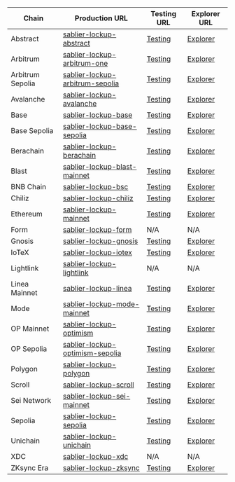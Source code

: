 | Chain            | Production URL                                                                                                                                | Testing URL                                                                                            | Explorer URL                                                                                     |
| ---------------- | --------------------------------------------------------------------------------------------------------------------------------------------- | ------------------------------------------------------------------------------------------------------ | ------------------------------------------------------------------------------------------------ |
| Abstract         | [sablier-lockup-abstract](https://gateway.thegraph.com/api/subgraphs/id/2QjTdDFY233faXksUruMERMiDoQDdtGG5hBLC27aT1Pw)                         | [Testing](https://api.studio.thegraph.com/query/112500/sablier-lockup-abstract/version/latest)         | [Explorer](https://thegraph.com/explorer/subgraphs/2QjTdDFY233faXksUruMERMiDoQDdtGG5hBLC27aT1Pw) |
| Arbitrum         | [sablier-lockup-arbitrum-one](https://gateway.thegraph.com/api/subgraphs/id/yvDXXHSyv6rGPSzfpbBcbQmMFrECac3Q2zADkYsMxam)                      | [Testing](https://api.studio.thegraph.com/query/112500/sablier-lockup-arbitrum-one/version/latest)     | [Explorer](https://thegraph.com/explorer/subgraphs/yvDXXHSyv6rGPSzfpbBcbQmMFrECac3Q2zADkYsMxam)  |
| Arbitrum Sepolia | [sablier-lockup-arbitrum-sepolia](https://gateway.thegraph.com/api/subgraphs/id/ApEFvaPGARHedGmFp6TRQu7DoDHQKwt1LPWi1ka6DFHT)                 | [Testing](https://api.studio.thegraph.com/query/112500/sablier-lockup-arbitrum-sepolia/version/latest) | [Explorer](https://thegraph.com/explorer/subgraphs/ApEFvaPGARHedGmFp6TRQu7DoDHQKwt1LPWi1ka6DFHT) |
| Avalanche        | [sablier-lockup-avalanche](https://gateway.thegraph.com/api/subgraphs/id/FTDmonvFEm1VGkzECcnDY2CPHcW5dSmHRurSjEEfTkCX)                        | [Testing](https://api.studio.thegraph.com/query/112500/sablier-lockup-avalanche/version/latest)        | [Explorer](https://thegraph.com/explorer/subgraphs/FTDmonvFEm1VGkzECcnDY2CPHcW5dSmHRurSjEEfTkCX) |
| Base             | [sablier-lockup-base](https://gateway.thegraph.com/api/subgraphs/id/778GfecD9tsyB4xNnz4wfuAyfHU6rqGr79VCPZKu3t2F)                             | [Testing](https://api.studio.thegraph.com/query/112500/sablier-lockup-base/version/latest)             | [Explorer](https://thegraph.com/explorer/subgraphs/778GfecD9tsyB4xNnz4wfuAyfHU6rqGr79VCPZKu3t2F) |
| Base Sepolia     | [sablier-lockup-base-sepolia](https://gateway.thegraph.com/api/subgraphs/id/DdiYENuyh5ztSybRJnBnCZuUgESkFasjGFHZUbURpKHz)                     | [Testing](https://api.studio.thegraph.com/query/112500/sablier-lockup-base-sepolia/version/latest)     | [Explorer](https://thegraph.com/explorer/subgraphs/DdiYENuyh5ztSybRJnBnCZuUgESkFasjGFHZUbURpKHz) |
| Berachain        | [sablier-lockup-berachain](https://gateway.thegraph.com/api/subgraphs/id/C2r13APcUemQtVdPFm7p7T3aJkU2rH2EvdZzrQ53zi14)                        | [Testing](https://api.studio.thegraph.com/query/112500/sablier-lockup-berachain/version/latest)        | [Explorer](https://thegraph.com/explorer/subgraphs/C2r13APcUemQtVdPFm7p7T3aJkU2rH2EvdZzrQ53zi14) |
| Blast            | [sablier-lockup-blast-mainnet](https://gateway.thegraph.com/api/subgraphs/id/8MBBc6ET4izgJRrybgWzPjokhZKSjk43BNY1q3xcb8Es)                    | [Testing](https://api.studio.thegraph.com/query/112500/sablier-lockup-blast-mainnet/version/latest)    | [Explorer](https://thegraph.com/explorer/subgraphs/8MBBc6ET4izgJRrybgWzPjokhZKSjk43BNY1q3xcb8Es) |
| BNB Chain        | [sablier-lockup-bsc](https://gateway.thegraph.com/api/subgraphs/id/A8Vc9hi7j45u7P8Uw5dg4uqYJgPo4x1rB4oZtTVaiccK)                              | [Testing](https://api.studio.thegraph.com/query/112500/sablier-lockup-bsc/version/latest)              | [Explorer](https://thegraph.com/explorer/subgraphs/A8Vc9hi7j45u7P8Uw5dg4uqYJgPo4x1rB4oZtTVaiccK) |
| Chiliz           | [sablier-lockup-chiliz](https://gateway.thegraph.com/api/subgraphs/id/4KsXUFvsKFHH7Q8k3BPgEv2NhCJJGwG78gCPAUpncYb)                            | [Testing](https://api.studio.thegraph.com/query/112500/sablier-lockup-chiliz/version/latest)           | [Explorer](https://thegraph.com/explorer/subgraphs/4KsXUFvsKFHH7Q8k3BPgEv2NhCJJGwG78gCPAUpncYb)  |
| Ethereum         | [sablier-lockup-mainnet](https://gateway.thegraph.com/api/subgraphs/id/AvDAMYYHGaEwn9F9585uqq6MM5CfvRtYcb7KjK7LKPCt)                          | [Testing](https://api.studio.thegraph.com/query/112500/sablier-lockup-mainnet/version/latest)          | [Explorer](https://thegraph.com/explorer/subgraphs/AvDAMYYHGaEwn9F9585uqq6MM5CfvRtYcb7KjK7LKPCt) |
| Form             | [sablier-lockup-form](https://formapi.0xgraph.xyz/api/public/5961fb30-8fdc-45ad-9a35-555dd5e0dd56/subgraphs/sablier-lockup-form/2.3_1.0.0/gn) | N/A                                                                                                    | N/A                                                                                              |
| Gnosis           | [sablier-lockup-gnosis](https://gateway.thegraph.com/api/subgraphs/id/DtKniy1RvB19q1r2g1WLN4reMNKDacEnuAjh284rW2iK)                           | [Testing](https://api.studio.thegraph.com/query/112500/sablier-lockup-gnosis/version/latest)           | [Explorer](https://thegraph.com/explorer/subgraphs/DtKniy1RvB19q1r2g1WLN4reMNKDacEnuAjh284rW2iK) |
| IoTeX            | [sablier-lockup-iotex](https://gateway.thegraph.com/api/subgraphs/id/2P3sxwmcWBjMUv1C79Jh4h6VopBaBZeTocYWDUQqwWFV)                            | [Testing](https://api.studio.thegraph.com/query/112500/sablier-lockup-iotex/version/latest)            | [Explorer](https://thegraph.com/explorer/subgraphs/2P3sxwmcWBjMUv1C79Jh4h6VopBaBZeTocYWDUQqwWFV) |
| Lightlink        | [sablier-lockup-lightlink](https://graph.phoenix.lightlink.io/query/subgraphs/name/lightlink/sablier-lockup-lightlink)                        | N/A                                                                                                    | N/A                                                                                              |
| Linea Mainnet    | [sablier-lockup-linea](https://gateway.thegraph.com/api/subgraphs/id/GvpecytqVzLzuwuQB3enozXoaZRFoVx8Kr7qrfMiE9bs)                            | [Testing](https://api.studio.thegraph.com/query/112500/sablier-lockup-linea/version/latest)            | [Explorer](https://thegraph.com/explorer/subgraphs/GvpecytqVzLzuwuQB3enozXoaZRFoVx8Kr7qrfMiE9bs) |
| Mode             | [sablier-lockup-mode-mainnet](https://gateway.thegraph.com/api/subgraphs/id/oSBvUM371as1pJh8HQ72NMRMb3foV3wuheULfkNf5vy)                      | [Testing](https://api.studio.thegraph.com/query/112500/sablier-lockup-mode-mainnet/version/latest)     | [Explorer](https://thegraph.com/explorer/subgraphs/oSBvUM371as1pJh8HQ72NMRMb3foV3wuheULfkNf5vy)  |
| OP Mainnet       | [sablier-lockup-optimism](https://gateway.thegraph.com/api/subgraphs/id/NZHzd2JNFKhHP5EWUiDxa5TaxGCFbSD4g6YnYr8JGi6)                          | [Testing](https://api.studio.thegraph.com/query/112500/sablier-lockup-optimism/version/latest)         | [Explorer](https://thegraph.com/explorer/subgraphs/NZHzd2JNFKhHP5EWUiDxa5TaxGCFbSD4g6YnYr8JGi6)  |
| OP Sepolia       | [sablier-lockup-optimism-sepolia](https://gateway.thegraph.com/api/subgraphs/id/2LFYyhMVMUMYA2q7XMMnBvCs6v6awWxBeMuMk3tMtmiT)                 | [Testing](https://api.studio.thegraph.com/query/112500/sablier-lockup-optimism-sepolia/version/latest) | [Explorer](https://thegraph.com/explorer/subgraphs/2LFYyhMVMUMYA2q7XMMnBvCs6v6awWxBeMuMk3tMtmiT) |
| Polygon          | [sablier-lockup-polygon](https://gateway.thegraph.com/api/subgraphs/id/8fgeQMEQ8sskVeWE5nvtsVL2VpezDrAkx2d1VeiHiheu)                          | [Testing](https://api.studio.thegraph.com/query/112500/sablier-lockup-polygon/version/latest)          | [Explorer](https://thegraph.com/explorer/subgraphs/8fgeQMEQ8sskVeWE5nvtsVL2VpezDrAkx2d1VeiHiheu) |
| Scroll           | [sablier-lockup-scroll](https://gateway.thegraph.com/api/subgraphs/id/GycpYx8c9eRqxvEAfqnpNd1ZfXeuLzjRhnG7vvYaqEE1)                           | [Testing](https://api.studio.thegraph.com/query/112500/sablier-lockup-scroll/version/latest)           | [Explorer](https://thegraph.com/explorer/subgraphs/GycpYx8c9eRqxvEAfqnpNd1ZfXeuLzjRhnG7vvYaqEE1) |
| Sei Network      | [sablier-lockup-sei-mainnet](https://gateway.thegraph.com/api/subgraphs/id/AJU5rBfbuApuJpeZeaz6NYuYnnhAhEy4gFkqsSdAT6xb)                      | [Testing](https://api.studio.thegraph.com/query/112500/sablier-lockup-sei-mainnet/version/latest)      | [Explorer](https://thegraph.com/explorer/subgraphs/AJU5rBfbuApuJpeZeaz6NYuYnnhAhEy4gFkqsSdAT6xb) |
| Sepolia          | [sablier-lockup-sepolia](https://gateway.thegraph.com/api/subgraphs/id/5yDtFSxyRuqyjvGJyyuQhMEW3Uah7Ddy2KFSKVhy9VMa)                          | [Testing](https://api.studio.thegraph.com/query/112500/sablier-lockup-sepolia/version/latest)          | [Explorer](https://thegraph.com/explorer/subgraphs/5yDtFSxyRuqyjvGJyyuQhMEW3Uah7Ddy2KFSKVhy9VMa) |
| Unichain         | [sablier-lockup-unichain](https://gateway.thegraph.com/api/subgraphs/id/3MUG4H3gZcp9fpGLiJMTMeUFcQQ6QdT317P4wYKyns9M)                         | [Testing](https://api.studio.thegraph.com/query/112500/sablier-lockup-unichain/version/latest)         | [Explorer](https://thegraph.com/explorer/subgraphs/3MUG4H3gZcp9fpGLiJMTMeUFcQQ6QdT317P4wYKyns9M) |
| XDC              | [sablier-lockup-xdc](https://graphql.xinfin.network/subgraphs/name/xdc/sablier-lockup-xdc)                                                    | N/A                                                                                                    | N/A                                                                                              |
| ZKsync Era       | [sablier-lockup-zksync](https://gateway.thegraph.com/api/subgraphs/id/5yDtFSxyRuqyjvGJyyuQhMEW3Uah7Ddy2KFSKVhy9VMa)                           | [Testing](https://api.studio.thegraph.com/query/112500/sablier-lockup-zksync/version/latest)           | [Explorer](https://thegraph.com/explorer/subgraphs/5yDtFSxyRuqyjvGJyyuQhMEW3Uah7Ddy2KFSKVhy9VMa) |
